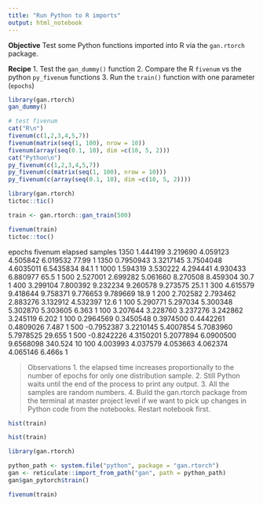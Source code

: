 ```yaml
---
title: "Run Python to R imports"
output: html_notebook
---
```


**Objective**
Test some Python functions imported into R via the `gan.rtorch` package.

**Recipe**
1. Test the `gan_dummy()` function
2. Compare the R `fivenum` vs the python `py_fivenum` functions
3. Run the `train()` function with one parameter (`epochs`)


```r
library(gan.rtorch)
gan_dummy()
```


```r
# test fivenum
cat("R\n")
fivenum(c(1,2,3,4,5,7))
fivenum(matrix(seq(1, 100), nrow = 10))
fivenum(array(seq(0.1, 10), dim =c(10, 5, 2)))
cat("Python\n")
py_fivenum(c(1,2,3,4,5,7))
py_fivenum(c(matrix(seq(1, 100), nrow = 10)))
py_fivenum(c(array(seq(0.1, 10), dim =c(10, 5, 2))))
```


```r
library(gan.rtorch)
tictoc::tic()

train <- gan.rtorch::gan_train(500)

fivenum(train)
tictoc::toc()
```

epochs    fivenum                                             elapsed  samples
1350  1.444199 3.219690 4.059123 4.505842 6.019532              77.99        1
1350  0.7950943 3.3217145 3.7504048 4.6035011 6.5435834         84.1         1
1000  1.594319 3.530222 4.294441 4.930433 6.880977              65.5         1
500   2.527001 2.699282 5.061660 8.270508 8.459304              30.7         1
400   3.299104 7.800392 9.232234 9.260578 9.273575              25.1         1
300   4.615579 9.418644 9.758371 9.776653 9.789669              18.9         1
200   2.702582 2.793462 2.883276 3.132912 4.532397              12.6         1
100   5.290771 5.297034 5.300348 5.302870 5.303605               6.363       1
100   3.207644 3.228760 3.237276 3.242862 3.245119               6.202       1
100   0.2964569 0.3450548 0.3974500 0.4442261 0.4809026          7.487       1
500   -0.7952387  3.2210145  5.4007854  5.7083960  5.7978525    29.655       1
500   -0.8242226  4.3150201  5.2077894  6.0900500  9.6568098   340.524      10
100   4.003993 4.037579 4.053663 4.062374 4.065146               6.466s      1

> Observations
1. the elapsed time increases proportionally to the number of epochs for only one distribution sample.
2. Still Python waits until the end of the process to print any output.
3. All the samples are random numbers.
4. Build the gan.rtorch package from the terminal at master project level if we want to pick up changes in Python code from the notebooks. Restart notebook first.


```r
hist(train)
```

```r
hist(train)
```



```r
library(gan.rtorch)

python_path <- system.file("python", package = "gan.rtorch")
gan <- reticulate::import_from_path("gan", path = python_path)
gan$gan_pytorch$train()
```

```r
fivenum(train)
```


